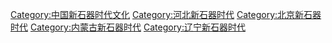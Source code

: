 {{catmore|小河沿文化}}

[[Category:中国新石器时代文化|Category:中国新石器时代文化]]
[[Category:河北新石器时代|Category:河北新石器时代]]
[[Category:北京新石器时代|Category:北京新石器时代]]
[[Category:内蒙古新石器时代|Category:内蒙古新石器时代]]
[[Category:辽宁新石器时代|Category:辽宁新石器时代]]